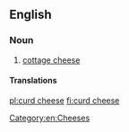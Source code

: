 ==English==

===Noun===
{{en-noun|~}}

# [[cottage cheese]]

====Translations====
{{trans-see|cottage cheese}}

[[Category:en:Cheeses]]

[[pl:curd cheese]]
[[fi:curd cheese]]